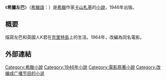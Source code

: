 {{infobox Book | <!-- See Wikipedia:WikiProject_Novels or Wikipedia:WikiProject_Books -->
| name         = 希臘左巴
| image        = 
| caption      = 
| author       = [[尼可斯·卡赞扎基斯|卡山札基]]
| cover_artist = 
| country      = [[希臘|希臘]]
| language     = [[希臘文|希臘文]]
| genre        = [[小說|小說]]
| publisher    = 
| release_date = 1946年
| media_type   = 
| pages        = 
| isbn         =   
}}
《'''希臘左巴'''》（[[希臘語|希臘語]]：'''''{{lang|el|Βίος και Πολιτεία του Αλέξη Ζορμπά}}'''''）是[[希臘|希臘]]作家[[尼可斯·卡赞扎基斯|卡山札基]]的[[小說|小說]]，1946年出版。

== 概要 ==
描寫左巴和英國人K君在[[克里特島|克里特島]]上的生活。1964年，改編為同名電影。

== 外部連結 ==
{{wikiquote|en:Zorba the Greek|希臘左巴}}

{{Authority control}}
{{DEFAULTSORT:Zorba the Greek}}
[[Category:希臘小說|Category:希臘小說]]
[[Category:1946年小說|Category:1946年小說]]
[[Category:電影原著小說|Category:電影原著小說]]
[[Category:改编成广播节目的小说|Category:改编成广播节目的小说]]